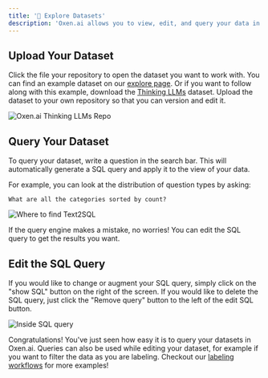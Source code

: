 ```yaml
---
title: '🔎 Explore Datasets'
description: 'Oxen.ai allows you to view, edit, and query your data in a beautiful interface.'
---
```


## Upload Your Dataset

Click the file your repository to open the dataset you want to work with. You can find an example dataset on our [explore page](https://www.oxen.ai/explore). Or if you want to follow along with this example, download the [Thinking LLMs](https://www.oxen.ai/ox/Thinking-LLMs) dataset. Upload the dataset to your own repository so that you can version and edit it.

<img alt="Oxen.ai Thinking LLMs Repo" classname="block" src="/images/thinking_llms.png" />

## Query Your Dataset

To query your dataset, write a question in the search bar. This will automatically generate a SQL query and apply it to the view of your data.


For example, you can look at the distribution of question types by asking:

```
What are all the categories sorted by count?
```

<img alt="Where to find Text2SQL" classname="block" src="/images/text2sql.png" />

If the query engine makes a mistake, no worries! You can edit the SQL query to get the results you want.

## Edit the SQL Query

If you would like to change or augment your SQL query, simply click on the "show SQL" button on the right of the screen. If you would like to delete the SQL query, just click the "Remove query" button to the left of the edit SQL button.

<img alt="Inside SQL query" classname="block" src="/images/inside_sql.png" />

Congratulations! You've just seen how easy it is to query your datasets in Oxen.ai. Queries can also be used while editing your dataset, for example if you want to filter the data as you are labeling. Checkout our [labeling workflows](/features/labeling_data) for more examples!